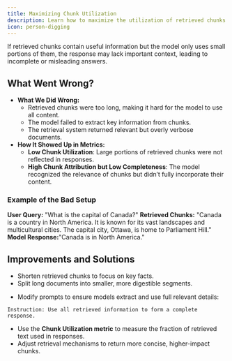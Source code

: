 ```yaml
---
title: Maximizing Chunk Utilization
description: Learn how to maximize the utilization of retrieved chunks by your AI models.
icon: person-digging
---
```


If retrieved chunks contain useful information but the model only uses small portions of them, the response may lack important context, leading to incomplete or misleading answers.

## What Went Wrong?

* **What We Did Wrong:**  
  * Retrieved chunks were too long, making it hard for the model to use all content.  
  * The model failed to extract key information from chunks.  
  * The retrieval system returned relevant but overly verbose documents.  
* **How It Showed Up in Metrics:**  
  * **Low Chunk Utilization**: Large portions of retrieved chunks were not reflected in responses.  
  * **High Chunk Attribution but Low Completeness**: The model recognized the relevance of chunks but didn’t fully incorporate their content.

### **Example of the Bad Setup**

**User Query:** "What is the capital of Canada?" **Retrieved Chunks:** "Canada is a country in North America. It is known for its vast landscapes and multicultural cities. The capital city, Ottawa, is home to Parliament Hill." **Model Response:**"Canada is in North America."

## Improvements and Solutions

<Steps>
<Step title="Tune Chunk Length and Relevance">

* Shorten retrieved chunks to focus on key facts.  
* Split long documents into smaller, more digestible segments.
</Step>
<Step title="Improve Model Instructions for Chunk Integration">

* Modify prompts to ensure models extract and use full relevant details:

```
Instruction: Use all retrieved information to form a complete response.
```
</Step>
<Step title="Track Chunk Utilization and Adjust Retrieval Strategy">

* Use the **Chunk Utilization metric** to measure the fraction of retrieved text used in responses.  
* Adjust retrieval mechanisms to return more concise, higher-impact chunks.
</Step>
</Steps>
